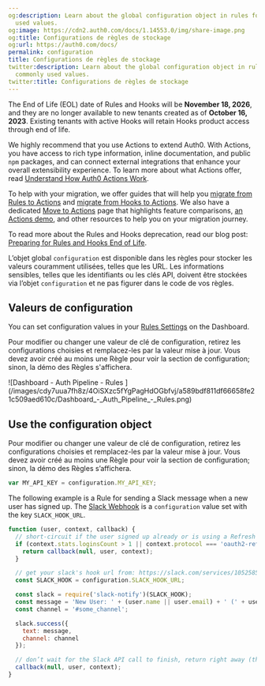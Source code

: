 ```yaml
---
og:description: Learn about the global configuration object in rules for storing commonly
  used values.
og:image: https://cdn2.auth0.com/docs/1.14553.0/img/share-image.png
og:title: Configurations de règles de stockage
og:url: https://auth0.com/docs/
permalink: configuration
title: Configurations de règles de stockage
twitter:description: Learn about the global configuration object in rules for storing
  commonly used values.
twitter:title: Configurations de règles de stockage
---
```


<Warning>

The End of Life (EOL) date of Rules and Hooks will be **November 18, 2026**, and they are no longer available to new tenants created as of **October 16, 2023**. Existing tenants with active Hooks will retain Hooks product access through end of life.

We highly recommend that you use Actions to extend Auth0. With Actions, you have access to rich type information, inline documentation, and public `npm` packages, and can connect external integrations that enhance your overall extensibility experience. To learn more about what Actions offer, read [Understand How Auth0 Actions Work](/docs/customize/actions/actions-overview).

To help with your migration, we offer guides that will help you [migrate from Rules to Actions](/docs/customize/actions/migrate/migrate-from-rules-to-actions) and [migrate from Hooks to Actions](/docs/customize/actions/migrate/migrate-from-hooks-to-actions). We also have a dedicated [Move to Actions](https://auth0.com/extensibility/movetoactions) page that highlights feature comparisons, [an Actions demo](https://www.youtube.com/watch?v=UesFSY1klrI), and other resources to help you on your migration journey.

To read more about the Rules and Hooks deprecation, read our blog post: [Preparing for Rules and Hooks End of Life](https://auth0.com/blog/preparing-for-rules-and-hooks-end-of-life/).

</Warning>

L’objet global `configuration` est disponible dans les règles pour stocker les valeurs couramment utilisées, telles que les URL. Les informations sensibles, telles que les identifiants ou les clés API, doivent être stockées via l’objet `configuration` et ne pas figurer dans le code de vos règles.

## Valeurs de configuration

You can set configuration values in your [Rules Settings](https://manage.auth0.com/#/rules/) on the Dashboard.

Pour modifier ou changer une valeur de clé de configuration, retirez les configurations choisies et remplacez-les par la valeur mise à jour. Vous devez avoir créé au moins une Règle pour voir la section de configuration; sinon, la démo des Règles s'affichera.

<Frame>![Dashboard - Auth Pipeline - Rules ](/images/cdy7uua7fh8z/4OiSXzc5fYgPagHdOGbfvj/a589bdf811df66658fe21c509aed610c/Dashboard_-_Auth_Pipeline_-_Rules.png)</Frame>

## Use the configuration object

Pour modifier ou changer une valeur de clé de configuration, retirez les configurations choisies et remplacez-les par la valeur mise à jour. Vous devez avoir créé au moins une Règle pour voir la section de configuration; sinon, la démo des Règles s’affichera.

```javascript lines
var MY_API_KEY = configuration.MY_API_KEY;
```






The following example is a Rule for sending a Slack message when a new user has signed up. The [Slack Webhook](https://api.slack.com/incoming-webhooks) is a `configuration` value set with the key `SLACK_HOOK_URL`.

```javascript lines
function (user, context, callback) {
  // short-circuit if the user signed up already or is using a Refresh Token
  if (context.stats.loginsCount > 1 || context.protocol === 'oauth2-refresh-token') {
    return callback(null, user, context);
  }

  // get your slack's hook url from: https://slack.com/services/10525858050
  const SLACK_HOOK = configuration.SLACK_HOOK_URL;

  const slack = require('slack-notify')(SLACK_HOOK);
  const message = 'New User: ' + (user.name || user.email) + ' (' + user.email + ')';
  const channel = '#some_channel';

  slack.success({
    text: message,
    channel: channel
  });

  // don’t wait for the Slack API call to finish, return right away (the request will continue on the sandbox)`
  callback(null, user, context);
}
```